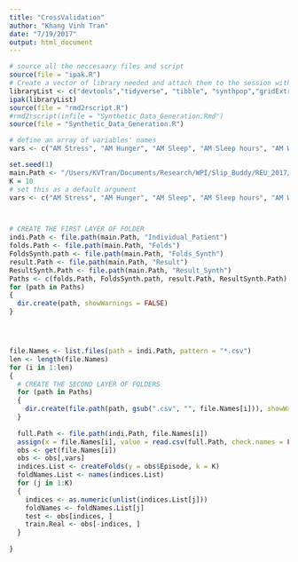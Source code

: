 ```yaml
---
title: "CrossValidation"
author: "Khang Vinh Tran"
date: "7/19/2017"
output: html_document
---
```

```r
# source all the neccesaary files and script
source(file = "ipak.R")
# Create a vector of library needed and attach them to the session with ipak()
libraryList <- c("devtools","tidyverse", "tibble", "synthpop","gridExtra", "data.table", "dplyr", "caret")
ipak(libraryList)
source(file = "rmd2rscript.R")
#rmd2rscript(infile = "Synthetic_Data_Generation.Rmd")
source(file = "Synthetic_Data_Generation.R")
```

```r
# define an array of variables' names
vars <- c("AM Stress", "AM Hunger", "AM Sleep", "AM Sleep hours", "AM Weight", "Percent Weight change (from prev week)", "Percent Weight change (from prev day)","PM Stress", "EVE Stress", "Number of Episodes Previous Day", "Episode" )	
```


```r
set.seed(1)
main.Path <- "/Users/KVTran/Documents/Research/WPI/Slip_Buddy/REU_2017/data"
K = 10
# set this as a default argument
vars <- c("AM Stress", "AM Hunger", "AM Sleep", "AM Sleep hours", "AM Weight", "Percent Weight change (from prev week)", "Percent Weight change (from prev day)","PM Stress", "EVE Stress", "Number of Episodes Previous Day", "Episode" )



# CREATE THE FIRST LAYER OF FOLDER
indi.Path <- file.path(main.Path, "Individual_Patient")
folds.Path <- file.path(main.Path, "Folds")
FoldsSynth.path <- file.path(main.Path, "Folds_Synth")
result.Path <- file.path(main.Path, "Result")
ResultSynth.Path <- file.path(main.Path, "Result_Synth")
Paths <- c(folds.Path, FoldsSynth.path, result.Path, ResultSynth.Path)
for (path in Paths)
{
  dir.create(path, showWarnings = FALSE)
}




file.Names <- list.files(path = indi.Path, pattern = "*.csv")
len <- length(file.Names)
for (i in 1:len)
{
  # CREATE THE SECOND LAYER OF FOLDERS
  for (path in Paths)
  {
    dir.create(file.path(path, gsub(".csv", "", file.Names[i])), showWarnings = FALSE)
  }
  
  full.Path <- file.path(indi.Path, file.Names[i])
  assign(x = file.Names[i], value = read.csv(full.Path, check.names = FALSE))
  obs <- get(file.Names[i])
  obs <- obs[,vars]
  indices.List <- createFolds(y = obs$Episode, k = K)
  foldNames.List <- names(indices.List)
  for (j in 1:K)
  {
    indices <- as.numeric(unlist(indices.List[j]))
    foldNames <- foldNames.List[j]
    test <- obs[indices, ]
    train.Real <- obs[-indices, ]
  }
  
}


```

